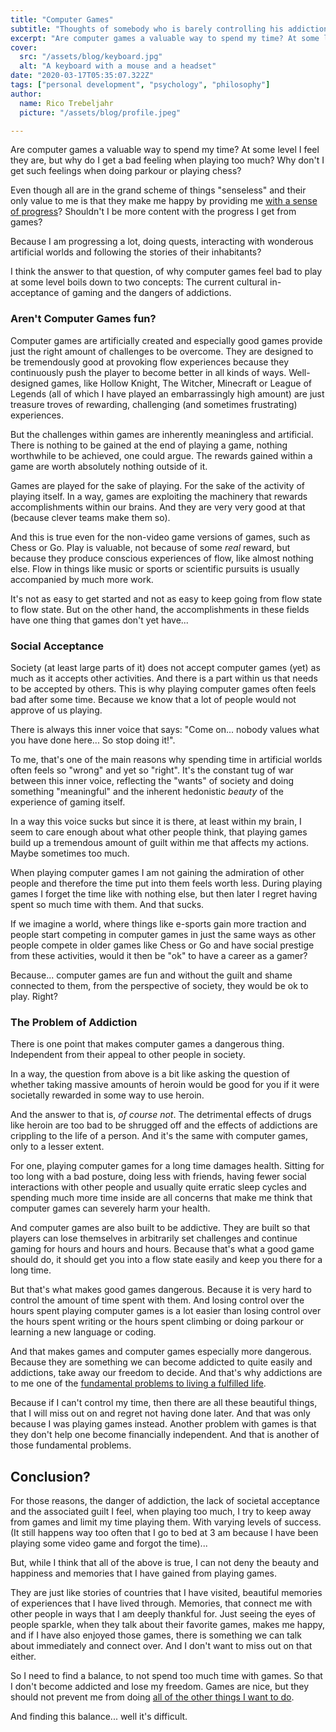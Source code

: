 ```yaml
---
title: "Computer Games"
subtitle: "Thoughts of somebody who is barely controlling his addiction."
excerpt: "Are computer games a valuable way to spend my time? At some level I feel they are, but why do I get a bad feeling when playing too much? Why don't I get such feelings when traveling or listening to music?"
cover: 
  src: "/assets/blog/keyboard.jpg"
  alt: "A keyboard with a mouse and a headset"
date: "2020-03-17T05:35:07.322Z"
tags: ["personal development", "psychology", "philosophy"]
author:
  name: Rico Trebeljahr
  picture: "/assets/blog/profile.jpeg"

---
```


Are computer games a valuable way to spend my time? At some level I feel they are, but why do I get a bad feeling when playing too much? Why don't I get such feelings when doing parkour or playing chess? 

Even though all are in the grand scheme of things "senseless" and their only value to me is that they make me happy by providing me [with a sense of progress](/posts/sense-of-progress)? Shouldn't I be more content with the progress I get from games? 

Because I am progressing a lot, doing quests, interacting with wonderous artificial worlds and following the stories of their inhabitants? 

I think the answer to that question, of why computer games feel bad to play at some level boils down to two concepts: The current cultural in-acceptance of gaming and the dangers of addictions.

### Aren't Computer Games fun? 

Computer games are artificially created and especially good games provide just the right amount of challenges to be overcome. They are designed to be tremendously good at provoking flow experiences because they continuously push the player to become better in all kinds of ways. Well-designed games, like Hollow Knight, The Witcher, Minecraft or League of Legends (all of which I have played an embarrassingly high amount) are just treasure troves of rewarding, challenging (and sometimes frustrating) experiences.

But the challenges within games are inherently meaningless and artificial. There is nothing to be gained at the end of playing a game, nothing worthwhile to be achieved, one could argue. The rewards gained within a game are worth absolutely nothing outside of it. 

Games are played for the sake of playing. For the sake of the activity of playing itself. In a way, games are exploiting the machinery that rewards accomplishments within our brains. And they are very very good at that (because clever teams make them so).

And this is true even for the non-video game versions of games, such as Chess or Go. Play is valuable, not because of some *real* reward, but because they produce conscious experiences of flow, like almost nothing else. Flow in things like music or sports or scientific pursuits is usually accompanied by much more work.

It's not as easy to get started and not as easy to keep going from flow state to flow state. But on the other hand, the accomplishments in these fields have one thing that games don't yet have...

### Social Acceptance 

Society (at least large parts of it) does not accept computer games (yet) as much as it accepts other activities. And there is a part within us that needs to be accepted by others. This is why playing computer games often feels bad after some time. Because we know that a lot of people would not approve of us playing.

There is always this inner voice that says: "Come on... nobody values what you have done here... So stop doing it!".

To me, that's one of the main reasons why spending time in artificial worlds often feels so "wrong" and yet so "right". It's the constant tug of war between this inner voice, reflecting the "wants" of society and doing something "meaningful" and the inherent hedonistic *beauty* of the experience of gaming itself. 

In a way this voice sucks but since it is there, at least within my brain, I seem to care enough about what other people think, that playing games build up a tremendous amount of guilt within me that affects my actions. Maybe sometimes too much. 

When playing computer games I am not gaining the admiration of other people and therefore the time put into them feels worth less. During playing games I forget the time like with nothing else, but then later I regret having spent so much time with them. And that sucks. 

If we imagine a world, where things like e-sports gain more traction and people start competing in computer games in just the same ways as other people compete in older games like Chess or Go and have social prestige from these activities, would it then be "ok" to have a career as a gamer? 

Because... computer games are fun and without the guilt and shame connected to them, from the perspective of society, they would be ok to play. Right? 

### The Problem of Addiction

There is one point that makes computer games a dangerous thing. Independent from their appeal to other people in society. 

In a way, the question from above is a bit like asking the question of whether taking massive amounts of heroin would be good for you if it were societally rewarded in some way to use heroin. 

And the answer to that is, *of course not*. The detrimental effects of drugs like heroin are too bad to be shrugged off and the effects of addictions are crippling to the life of a person. And it's the same with computer games, only to a lesser extent. 

For one, playing computer games for a long time damages health. Sitting for too long with a bad posture, doing less with friends, having fewer social interactions with other people and usually quite erratic sleep cycles and spending much more time inside are all concerns that make me think that computer games can severely harm your health. 

And computer games are also built to be addictive. They are built so that players can lose themselves in arbitrarily set challenges and continue gaming for hours and hours and hours. Because that's what a good game should do, it should get you into a flow state easily and keep you there for a long time. 

But that's what makes good games dangerous. Because it is very hard to control the amount of time spent with them. And losing control over the hours spent playing computer games is a lot easier than losing control over the hours spent writing or the hours spent climbing or doing parkour or learning a new language or coding. 

And that makes games and computer games especially more dangerous. Because they are something we can become addicted to quite easily and addictions, take away our freedom to decide. And that's why addictions are to me one of the [fundamental problems to living a fulfilled life](/posts/fundamental-problems). 

Because if I can't control my time, then there are all these beautiful things, that I will miss out on and regret not having done later. And that was only because I was playing games instead. Another problem with games is that they don't help one become financially independent. And that is another of those fundamental problems.

## Conclusion? 

For those reasons, the danger of addiction, the lack of societal acceptance and the associated guilt I feel, when playing too much, I try to keep away from games and limit my time playing them. With varying levels of success. (It still happens way too often that I go to bed at 3 am because I have been playing some video game and forgot the time)... 

But, while I think that all of the above is true, I can not deny the beauty and happiness and memories that I have gained from playing games. 

They are just like stories of countries that I have visited, beautiful memories of experiences that I have lived through. Memories, that connect me with other people in ways that I am deeply thankful for. Just seeing the eyes of people sparkle, when they talk about their favorite games, makes me happy, and if I have also enjoyed those games, there is something we can talk about immediately and connect over. And I don't want to miss out on that either. 

So I need to find a balance, to not spend too much time with games. So that I don't become addicted and lose my freedom. Games are nice, but they should not prevent me from doing [all of the other things I want to do](/posts/things-to-do).

And finding this balance... well it's difficult. 